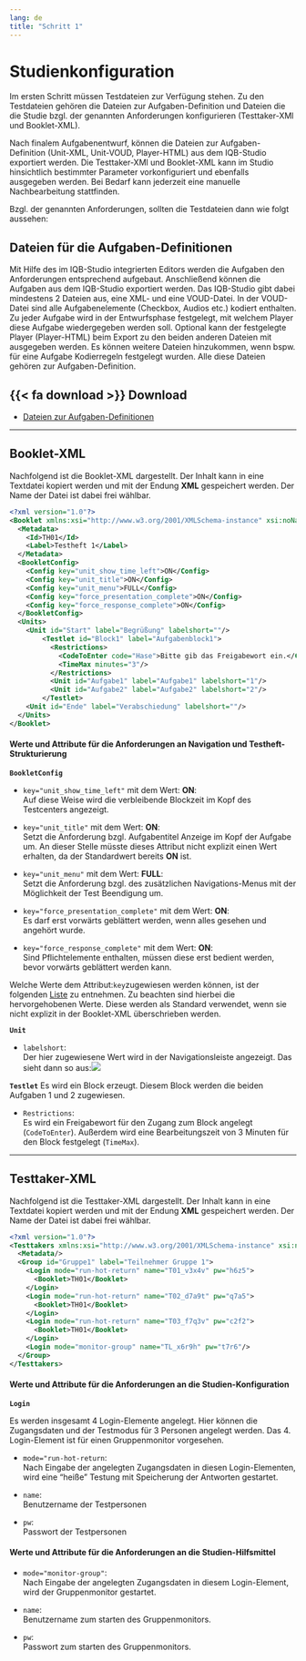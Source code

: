 ```yaml
---
lang: de
title: "Schritt 1"
---
```


# Studienkonfiguration

Im ersten Schritt müssen Testdateien zur Verfügung stehen. Zu den Testdateien gehören die Dateien zur Aufgaben-Definition und Dateien die die Studie bzgl. der genannten Anforderungen konfigurieren (Testtaker-XMl und Booklet-XML).

Nach finalem Aufgabenentwurf, können die Dateien zur Aufgaben-Definition (Unit-XML, Unit-VOUD, Player-HTML) aus dem IQB-Studio exportiert werden. Die Testtaker-XMl und Booklet-XML kann im Studio hinsichtlich bestimmter Parameter vorkonfiguriert und ebenfalls ausgegeben werden. Bei Bedarf kann jederzeit eine manuelle Nachbearbeitung stattfinden.

Bzgl. der genannten Anforderungen, sollten die Testdateien dann wie folgt aussehen:

## Dateien für die Aufgaben-Definitionen 

Mit Hilfe des im IQB-Studio integrierten Editors werden die Aufgaben den Anforderungen entsprechend aufgebaut. Anschließend können die Aufgaben aus dem IQB-Studio exportiert werden. Das IQB-Studio gibt dabei mindestens 2 Dateien aus, eine XML- und eine VOUD-Datei. In der VOUD-Datei sind alle Aufgabenelemente (Checkbox, Audios etc.) kodiert enthalten. Zu jeder Aufgabe wird in der Entwurfsphase festgelegt, mit welchem Player diese Aufgabe wiedergegeben werden soll. Optional kann der festgelegte Player (Player-HTML) beim Export zu den beiden anderen Dateien mit ausgegeben werden. Es können weitere Dateien hinzukommen, wenn bspw. für eine Aufgabe Kodierregeln festgelegt wurden. Alle diese Dateien gehören zur Aufgaben-Definition.

::: {.callout-note icon=false}
## {{< fa download >}} Download

* [Dateien zur Aufgaben-Definitionen](Beispiel-Aufgaben.zip)
:::

---

## Booklet-XML

Nachfolgend ist die Booklet-XML dargestellt. Der Inhalt kann in eine Textdatei kopiert werden und mit der Endung **XML** gespeichert werden. Der Name der Datei ist dabei frei wählbar.

```.xml
<?xml version="1.0"?>
<Booklet xmlns:xsi="http://www.w3.org/2001/XMLSchema-instance" xsi:noNamespaceSchemaLocation="https://raw.githubusercontent.com/iqb-berlin/testcenter/14.14.0/definitions/vo_Booklet.xsd">
  <Metadata>
    <Id>TH01</Id>
    <Label>Testheft 1</Label>
  </Metadata>
  <BookletConfig>
    <Config key="unit_show_time_left">ON</Config>
    <Config key="unit_title">ON</Config>
    <Config key="unit_menu">FULL</Config>
    <Config key="force_presentation_complete">ON</Config>
    <Config key="force_response_complete">ON</Config>
  </BookletConfig>
  <Units>
    <Unit id="Start" label="Begrüßung" labelshort=""/>
    	<Testlet id="Block1" label="Aufgabenblock1">
          <Restrictions>
            <CodeToEnter code="Hase">Bitte gib das Freigabewort ein.</CodeToEnter>
            <TimeMax minutes="3"/>
          </Restrictions>
          <Unit id="Aufgabe1" label="Aufgabe1" labelshort="1"/>
          <Unit id="Aufgabe2" label="Aufgabe2" labelshort="2"/>
	    </Testlet>
    <Unit id="Ende" label="Verabschiedung" labelshort=""/>
  </Units>
</Booklet>

```
#### Werte und Attribute für die Anforderungen an Navigation und Testheft-Strukturierung

**`BookletConfig`**

* `key="unit_show_time_left"` mit dem Wert: **ON**:<br>
Auf diese Weise wird die verbleibende Blockzeit im Kopf des Testcenters angezeigt.

* `key="unit_title"` mit dem Wert: **ON**:<br>
Setzt die Anforderung bzgl. Aufgabentitel Anzeige im Kopf der Aufgabe um. An dieser Stelle müsste dieses Attribut nicht explizit einen Wert erhalten, da der Standardwert bereits **ON** ist.

* `key="unit_menu"` mit dem Wert: **FULL**:<br>
Setzt die Anforderung bzgl. des zusätzlichen Navigations-Menus mit der Möglichkeit der Test Beendigung um.

* `key="force_presentation_complete"` mit dem Wert: **ON**:<br>
Es darf erst vorwärts geblättert werden, wenn alles gesehen und angehört wurde.

* `key="force_response_complete"` mit dem Wert: **ON**:<br>
Sind Pflichtelemente enthalten, müssen diese erst bedient werden, bevor vorwärts geblättert werden kann.

::: {.callout-note}
Welche Werte dem Attribut:`key`zugewiesen werden können, ist der folgenden [Liste](https://pages.cms.hu-berlin.de/iqb/testcenter/pages/booklet-config.html) zu entnehmen. Zu beachten sind hierbei die hervorgehobenen Werte. Diese werden als Standard verwendet, wenn sie nicht explizit in der Booklet-XML überschrieben werden.
:::

**`Unit`**

* `labelshort`:<br>
Der hier zugewiesene Wert wird in der Navigationsleiste angezeigt. Das sieht dann so aus:![](TC_Labelshort_Unit.png){fig-align="left"}

**`Testlet`**
Es wird ein Block erzeugt. Diesem Block werden die beiden Aufgaben 1 und 2 zugewiesen.

* `Restrictions`:<br>
Es wird ein Freigabewort für den Zugang zum Block angelegt (`CodeToEnter`). Außerdem wird eine Bearbeitungszeit von 3 Minuten für den Block festgelegt (`TimeMax`).

---

## Testtaker-XML

Nachfolgend ist die Testtaker-XML dargestellt. Der Inhalt kann in eine Textdatei kopiert werden und mit der Endung **XML** gespeichert werden. Der Name der Datei ist dabei frei wählbar.

```.xml
<?xml version="1.0"?>
<Testtakers xmlns:xsi="http://www.w3.org/2001/XMLSchema-instance" xsi:noNamespaceSchemaLocation="https://raw.githubusercontent.com/iqb-berlin/testcenter/14.14.0/definitions/vo_Testtakers.xsd">
  <Metadata/>
  <Group id="Gruppe1" label="Teilnehmer Gruppe 1">
    <Login mode="run-hot-return" name="T01_v3x4v" pw="h6z5">
      <Booklet>TH01</Booklet>
    </Login>
    <Login mode="run-hot-return" name="T02_d7a9t" pw="q7a5">
      <Booklet>TH01</Booklet>
    </Login>
    <Login mode="run-hot-return" name="T03_f7q3v" pw="c2f2">
      <Booklet>TH01</Booklet>
    </Login>
    <Login mode="monitor-group" name="TL_x6r9h" pw="t7r6"/>
  </Group>
</Testtakers>
```

#### Werte und Attribute für die Anforderungen an die Studien-Konfiguration

**`Login`**

Es werden insgesamt 4 Login-Elemente angelegt. Hier können die Zugangsdaten und der Testmodus für 3 Personen angelegt werden. Das 4. Login-Element ist für einen Gruppenmonitor vorgesehen.

* `mode="run-hot-return`:<br>
Nach Eingabe der angelegten Zugangsdaten in diesen Login-Elementen, wird eine "heiße" Testung mit Speicherung der Antworten gestartet.

* `name`:<br>
Benutzername der Testpersonen

* `pw`:<br>
Passwort der Testpersonen

#### Werte und Attribute für die Anforderungen an die Studien-Hilfsmittel

* `mode="monitor-group"`:<br>
Nach Eingabe der angelegten Zugangsdaten in diesem Login-Element, wird der Gruppenmonitor gestartet.

* `name`:<br>
Benutzername zum starten des Gruppenmonitors.

* `pw`:<br>
Passwort zum starten des Gruppenmonitors.